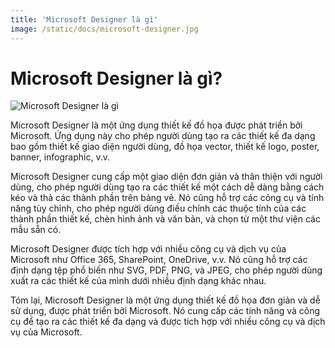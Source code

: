 ```yaml
---
title: 'Microsoft Designer là gì'
image: /static/docs/microsoft-designer.jpg
---
```


# Microsoft Designer là gì?

![Microsoft Designer là gì](/static/docs/microsoft-designer.jpg)

Microsoft Designer là một ứng dụng thiết kế đồ họa được phát triển bởi Microsoft. Ứng dụng này cho phép người dùng tạo ra các thiết kế đa dạng bao gồm thiết kế giao diện người dùng, đồ họa vector, thiết kế logo, poster, banner, infographic, v.v.

Microsoft Designer cung cấp một giao diện đơn giản và thân thiện với người dùng, cho phép người dùng tạo ra các thiết kế một cách dễ dàng bằng cách kéo và thả các thành phần trên bảng vẽ. Nó cũng hỗ trợ các công cụ và tính năng tùy chỉnh, cho phép người dùng điều chỉnh các thuộc tính của các thành phần thiết kế, chèn hình ảnh và văn bản, và chọn từ một thư viện các mẫu sẵn có.

Microsoft Designer được tích hợp với nhiều công cụ và dịch vụ của Microsoft như Office 365, SharePoint, OneDrive, v.v. Nó cũng hỗ trợ các định dạng tệp phổ biến như SVG, PDF, PNG, và JPEG, cho phép người dùng xuất ra các thiết kế của mình dưới nhiều định dạng khác nhau.

Tóm lại, Microsoft Designer là một ứng dụng thiết kế đồ họa đơn giản và dễ sử dụng, được phát triển bởi Microsoft. Nó cung cấp các tính năng và công cụ để tạo ra các thiết kế đa dạng và được tích hợp với nhiều công cụ và dịch vụ của Microsoft.
